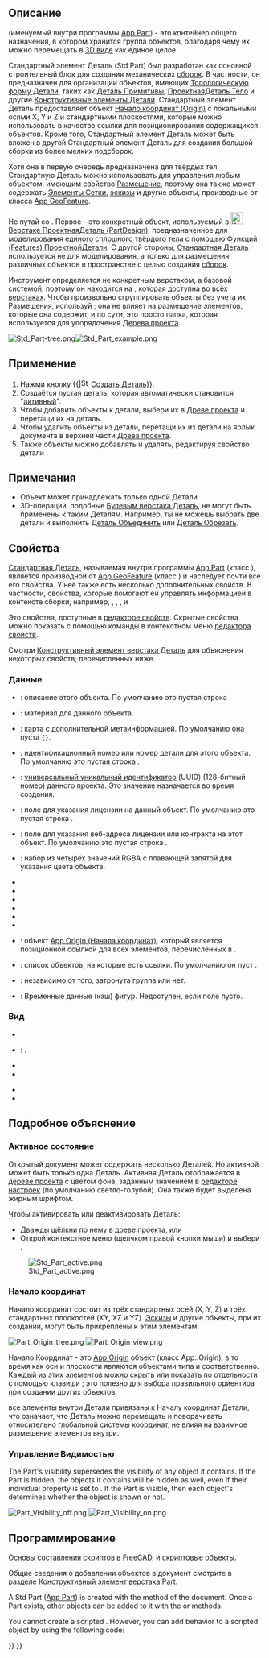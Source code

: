 <languages/>

{{Docnav/ru
|
|[[Part_CoordinateSystem/ru|Создать локальную систему координат]]
|[[Std_Base/ru|Стандартные инструменты]]
|IconL=
|IconR=Part_CoordinateSystem.svg
|IconC=Freecad.svg
}}

{{GuiCommand/ru
|Name/ru=Стандартные Создать деталь
|Name=Std Part
|MenuLocation=Нет
|Workbenches=Все
|Version=0.17
|SeeAlso=[[Std_Group/ru|Стандартные Создать группу]], [[PartDesign_Body/ru|ПроектнаяДеталь Создать тело]]
}}

<span id="Description"></span>
== Описание ==

{{Button|[[File:Std_Part.svg|16px]] [[Std_Part/ru|Стандартный элемент Деталь]]}} (именуемый внутри программы [[App_Part/ru|App Part]]) - это контейнер общего назначения, в котором хранится группа объектов, благодаря чему их можно перемещать в [[3D_view/ru|3D виде]] как единое целое.

Стандартный элемент Деталь (Std Part) был разработан как основной строительный блок для создания механических [[assembly/ru|сборок]]. В частности, он предназначен для организации объектов, имеющих [[Part_TopoShape/ru|Топологическую форму Детали]], таких как [[Part_Primitives/ru|Деталь Примитивы]], [[PartDesign_Body/ru|ПроектнаяДеталь Тело]] и другие [[Part_Feature/ru|Конструктивные элементы Детали]]. Стандартный элемент Деталь предоставляет объект [[#Origin|Начало координат (Origin)]] с локальными осями X, Y и Z и стандартными плоскостями, которые можно использовать в качестве ссылки для позиционирования содержащихся объектов. Кроме того, Стандартный элемент Деталь может быть вложен в другой Стандартный элемент Деталь для создания большой сборки из более мелких подсборок.

Хотя она в первую очередь предназначена для твёрдых тел, Стандартную Деталь можно использовать для управления любым объектом, имеющим свойство [[Placement/ru|Размещение]], поэтому она также может содержать [[Mesh_Feature/ru|Элементы Сетки]], [[Sketch/ru|эскизы]] и другие объекты, производные от класса [[App_GeoFeature/ru|App GeoFeature]].

Не путай {{Button|[[File:PartDesign_Body.svg|16px]] [[PartDesign_Body/ru|Тело ПроектнойДетали]]}} со {{Button|[[File:Std_Part.svg|16px]] [[Std_Part/ru|Стандартной Деталью]]}}. Первое - это конкретный объект, используемый в [[File:Workbench_PartDesign.svg|24px]] [[PartDesign_Workbench/ru|Верстаке ПроектнаяДеталь (PartDesign)]], предназначенное для моделирования [[PartDesign_Body/ru#Single_contiguous_solid|единого сплошного твёрдого тела]] с помощью [[PartDesign_Feature/ru|Функций (Features) ПроектнойДетали]]. С другой стороны, [[Std_Part/ru|Стандартная Деталь]] используется не для моделирования, а только для размещения различных объектов в пространстве с целью создания [[assembly/ru|сборок]].

Инструмент {{Button|[[File:Std_Part.svg|16px]] [[Std_Part/ru|Стандартная Деталь]]}} определяется не конкретным верстаком, а базовой системой, поэтому он находится на {{MenuCommand|панели инструментов Структура}}, которая доступна во всех [[Workbenches/ru|верстаках]]. Чтобы произвольно сгруппировать объекты без учета их Размещения, используй {{Button|[[File:Std_Group.svg|16px]] [[Std_Group/ru|Стандартную Группу]]}}; она не влияет на размещение элементов, которые она содержит, и по сути, это просто папка, которая используется для упорядочения [[Tree_view/ru|Дерева проекта]].

[[File:Std Part-tree.png]][[File:Std Part example.png]]

{{Caption|Слева: элементы внутри Стандартной Детали в [[Tree_view/ru|Древе проекта]]. Справа: объекты, расположенные в пространстве, привязанные к Началу координат (Origin) Стандартной Детали.}}

<span id="Usage"></span>
== Применение ==

# Нажми кнопку {{|[[File:Std_Part.svg|16px]] [[Std_Part/ru|Создать Деталь]]}}.
# Создаётся пустая деталь, которая автоматически становится "[[Std_Part#Active_status|активный]]".
# Чтобы добавить объекты к детали, выбери их в [[Tree_view/ru|Древе проекта]] и перетащи их на деталь.
# Чтобы удалить объекты из детали, перетащи их из детали на ярлык документа в верхней части [[Tree_view/ru|Древа проекта]].
# Также объекты можно добавлять и удалять, редактируя свойство детали {{PropertyData|Group (Группа)}}.

<span id="Notes"></span>
== Примечания ==

* Объект может принадлежать только одной Детали.
* 3D-операции, подобные [[Part_Boolean/ru|Булевым верстака Деталь]], не могут быть применены к таким Деталям. Например, ты не  можешь выбрать две детали и выполнить [[Part_Fuse/ru|Деталь Объединить]] или [[Part_Cut/ru|Деталь Обрезать]].

<span id="Properties"></span>
== Свойства ==

[[Std_Part/ru|Стандартная Деталь]], называемая внутри программы [[App_Part/ru|App Part]] (класс {{incode|App::Part}}), является производной от [[App_GeoFeature/ru|App GeoFeature]] (класс {{incode|App::GeoFeature}}) и наследует почти все его свойства. У неё также есть несколько дополнительных свойств. В частности, свойства, которые помогают ей управлять информацией в контексте сборки, например, {{PropertyData|Type - Тип}}, {{PropertyData|Id - Идентификатор}}, {{PropertyData|License - Лицензия}}, {{PropertyData|LicenseURL - ЭлАдресЛицензии}} и {{PropertyData|Group - Группа}}

Это свойства, доступные в [[Property_editor/ru|редакторе свойств]]. Скрытые свойства можно показать с помощью команды {{MenuCommand|Show hidden (Показать скрытые)}} в контекстном меню [[Property_editor/ru|редактора свойств]].

Смотри [[Part_Feature/ru#Properties|Конструктивный элемент верстака Деталь]] для объяснения некоторых свойств, перечисленных ниже.

<span id="Data"></span>
=== Данные ===

{{TitleProperty|Основные}}

* {{PropertyData|Type - Тип|Строка}}: описание этого объекта. По умолчанию это пустая строка {{value|""}}.
* {{PropertyData|Material - Материал|Ссылка}}: материал для данного объекта.
* {{PropertyData|Meta - Метаданные|Карта|Скрытый}}: карта с дополнительной метаинформацией. По умолчанию она пуста <code>{}</code>.
* {{PropertyData|Id - Идентификатор|Строка}}: идентификационный номер или номер детали для этого объекта. По умолчанию это пустая строка {{value|""}}.
* {{PropertyData|Uid - УнивУникИдентификатор|UUID|Скрытый}}: [https://en.wikipedia.org/wiki/Universally_unique_identifier универсальный уникальный идентификатор] (UUID) (128-битный номер) данного проекта. Это значение назначается во время создания.
* {{PropertyData|License - Лицензия|Строка}}: поле для указания лицензии на данный объект. По умолчанию это пустая строка {{value|""}}.
* {{PropertyData|License URL - ЭлАдресЛицензии|Строка}}: поле для указания веб-адреса лицензии или контракта на этот объект. По умолчанию это пустая строка {{value|""}}.
* {{PropertyData|Color - Цвет|Цвет}}: набор из четырёх значений RGBA с плавающей запятой для указания цвета объекта.
* {{PropertyData|Placement - Размещение|Размещение}}
* {{PropertyData|_ Element Map Version - Версия Карты Элементов|Строка|Скрытый}}
* {{PropertyData|Label - Ярлык|Строка}}
* {{PropertyData|Label2 - Ярлык2|Строка|Скрытый}}
* {{PropertyData|Expression Engine - Движок Выражений|ДвижокВыражений|Скрытый}}
* {{PropertyData|Visibility - Видимость|Булево|Скрытый}}
* {{PropertyData|Origin - НачалоКоординат|Ссылка|Скрытый}}: объект [[App_OriginGroupExtension/ru|App Origin (Начала координат)]], который является позиционной ссылкой для всех элементов, перечисленных в {{PropertyData|Group (Группе)}}.
* {{PropertyData|Group - Группа|СписокСсылок}}: список объектов, на которые есть ссылки. По умолчанию он пуст {{value|[]}}.
* {{PropertyData|_ Group Touched - Задействование Группы|Булево|Скрытый}}: независимо от того, затронута группа или нет.

{{TitleProperty|Part - Деталь}}

* {{PropertyData|_ Part_ Shape Cache - Деталь Кэш Фигуры|ShapeCache - КэшФигуры|Скрытый}}: Временные данные (кэш) фигур. Недоступен, если поле {{PropertyData|Group - Группа}} пусто.

<span id="View"></span>
=== Вид ===

{{TitleProperty|Base - Основные}}

* {{PropertyView|Transform Origin - Преобразовать Начало координат|Размещение|Скрытый}}

{{TitleProperty|Display Options - Параметры Отображения}}

* {{PropertyView|Display Mode - Режим Отображения|Перечисление}}: {{value|Группа}}.
* {{PropertyView|Show In Tree - Показать в Дереве|Булево}}
* {{PropertyView|Visibility - Видимость|Булево}}

{{TitleProperty|Selection - Выделение}}

* {{PropertyView|On Top When Selected - Сверху При Выборе|Перечисление}}
* {{PropertyView|Selection Style - Стиль Выделения|Перечисление}}

<span id="Detailed_explanation"></span>
== Подробное объяснение ==

<span id="Active_status"></span>
===Активное состояние===

Открытый документ может содержать несколько Деталей. Но активной может быть только одна Деталь. Активная Деталь отображается в [[Tree_view/ru|дереве проекта]] с цветом фона, {{MenuCommand|Активного контейнера}} заданным значением в [[Preferences_Editor/ru#Colors|редакторе настроек]] (по умолчанию светло-голубой). Она также будет выделена жирным шрифтом.

Чтобы активировать или деактивировать Деталь:
* Дважды щёлкни по нему в [[tree view/ru|древе проекта]], или
* Открой контекстное меню (щелчком правой кнопки мыши) и выбери {{MenuCommand|Активный объект}}.

[[File:Std_Part_active.png]]

{{Caption|Документ, состоящий из двух Стандартных Деталей, вторая из которых активна.}}

<span id="Origin"></span>
=== Начало координат ===

Начало координат состоит из трёх стандартных осей (X, Y, Z) и трёх стандартных плоскостей (XY, XZ и YZ). [[Sketch/ru|Эскизы]] и другие объекты, при их создании, могут быть прикреплены к этим элементам.

[[File:Part_Origin_tree.png]] [[File:Part_Origin_view.png]]

{{Caption|Слева: Начало координат Детали в [[Tree_view/ru|Древе проекта]]. Справа:  отображение элементов Начала Координат в [[3D_view/ru|3D виде]].}}

{{Emphasis|Примечание:}} Начало Координат - это [[App_OriginGroupExtension/ru|App Origin]] объект (класс App::Origin), в то время как оси и плоскости являются объектами типа {{incode|App::Line}} и {{incode|App::Plane}} соответственно. Каждый из этих элементов можно скрыть или показать по отдельности с помощью клавиши {{KEY|Пробела}}; это полезно для выбора правильного ориентира при создании других объектов.

{{Emphasis|Примечание 2:}} все элементы внутри Детали привязаны к Началу координат Детали, что означает, что Деталь можно перемещать и поворачивать относительно глобальной системы координат, не влияя на взаимное размещение элементов внутри.

<span id="Visibility_Management"></span>
=== Управление Видимостью ===

The Part's visibility supersedes the visibility of any object it contains. If the Part is hidden, the objects it contains will be hidden as well, even if their individual {{PropertyView|Visibility}} property is set to {{TRUE}}. If the Part is visible, then each object's {{PropertyView|Visibility}} determines whether the object is shown or not.

[[File:Part_Visibility_off.png]] [[File:Part_Visibility_on.png]]
{{Caption|The visibility of the Std Part determines whether the objects grouped under it are shown in the [[3D_view|3D view]] or not. Left: the Part is hidden, so none of the objects will be shown in the [[3D_view|3D view]]. Right: the Part is visible, so each object controls its own visibility.}}

<span id="Scripting"></span>
== Программирование ==

<div class="mw-translate-fuzzy">
{{Emphasis|Смотрите так же:}} [[FreeCAD Scripting Basics/ru|Основы составления скриптов в FreeCAD]], и [[scripted objects/ru|скриптовые объекты]].
</div>

Общие сведения о добавлении объектов в документ смотрите в разделе [[Part_Feature/ru|Конструктивный элемент верстака Part]].

A Std Part ([[App_Part|App Part]]) is created with the {{incode|addObject()}} method of the document. Once a Part exists, other objects can be added to it with the {{incode|addObject()}} or {{incode|addObjects()}} methods.

{{Code|code=
import FreeCAD as App

doc = App.newDocument()
part = App.ActiveDocument.addObject("App::Part", "Part")

obj1 = App.ActiveDocument.addObject("PartDesign::Body", "Body")
obj2 = App.ActiveDocument.addObject("Part::Box", "Box")

part.addObjects([obj1, obj2])
App.ActiveDocument.recompute()
}}

You cannot create a scripted {{incode|App::Part}}. However, you can add {{incode|App::Part}} behavior to a scripted {{incode|Part::FeaturePython}} object by using the following code:

{{Code|code=
class MyGroup(object):
    def __init__(self, obj=None):
        self.Object = obj
        if obj:
            self.attach(obj)

    def dumps(self):
        return

    def loads(self, _state):
        return

    def attach(self, obj):
        obj.addExtension("App::OriginGroupExtensionPython")
        obj.Origin = FreeCAD.ActiveDocument.addObject("App::Origin", "Origin")

    def onDocumentRestored(self, obj):
        self.Object = obj

class ViewProviderMyGroup(object):
    def __init__(self, vobj=None):
        if vobj:
            vobj.Proxy = self
            self.attach(vobj)
        else:
            self.ViewObject = None

    def attach(self, vobj):
        vobj.addExtension("Gui::ViewProviderOriginGroupExtensionPython")
        self.ViewObject = vobj

    def dumps(self):
        return None

    def loads(self, _state):
        return None

App.ActiveDocument.addObject("Part::FeaturePython",
                             "Group",
                             MyGroup(),
                             ViewProviderMyGroup(),
                             True)
}}


<div class="mw-translate-fuzzy">
{{Docnav/ru
|
|[[Std_Group/ru|Создать группу]]
|[[Std_Base/ru|Стандартные команды и инструменты]]
|IconL=
|IconR=Std_Group.svg
|IconC=Freecad.svg
}}
</div>

{{Std_Base_navi{{#translation:}}}}
{{Userdocnavi{{#translation:}}}}